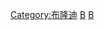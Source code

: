 {{Catnav|頁面分類|地理|国家|非洲国家|布隆迪}}
{{Catnav|頁面分類|各種主題的頁面分類|按國家分類|各國地理|各國城市}}
{{Commons category|Cities in Burundi}}

[[Category:布隆迪|Category:布隆迪]]
[[Category:各國城市|B]]
[[Category:非洲城市|B]]